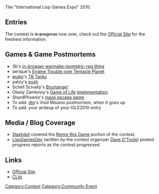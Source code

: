 The "International Lisp Games Expo" 2010.

== Entries ==

The contest is <s>in progress</s> now over, check out the [http://www.cliki.net/InternationalLispGameExpo2010 Official Site] for the freshest information.

== Games & Game Postmortems ==

* 3b's [http://3bb.cc/blog/2010/07/08/igle%202010%20postmortem/ in-browser wannabe-isometric-rpg thing]
* aerique's [http://aerique.blogspot.com/2010/08/ilge-2010-post-mortem-engine-troubles.html Engine Trouble over Tentacle Planet]
* [[User:wubo|wubo]]'s [http://common-lisp.net/pipermail/lisp-game-dev/2010-August/000099.html TB Tanks]
* patzy's [http://github.com/patzy/push/blob/master/postmortem.org push]
* Schell Scivally's [http://efnx.com/bourtange-postmortem/ Bourtange!]
* Olexiy Zamkoviy's [http://en.wikipedia.org/wiki/Conway%27s_Game_of_Life Game of Life] [http://olexiy.info/article/7 implementation]
* ShardPhoenix's [http://github.com/ShardPhoenix/SAGame#readme maze escape game]
* To add: [[User:Dto1138|dto]]'s Void Mission postmortem, when it goes up
* To add: your writeup of your IGLE2010 entry

== Media / Blog Coverage ==

* [http://www.slashdot.org Slashdot] covered the [http://games.slashdot.org/story/10/07/18/227243/Remix-This-Game-mdash-a-Free-Software-Experiment?art_pos=1 Remix this Game] portion of the contest.
* [http://lispgamesdev.blogspot.com/ LispGamesDev] (written by the contest organizer [[User:Dto1138|Dave O'Toole]]) posted progress reports as the contest progressed.

== Links ==

* [http://www.cliki.net/InternationalLispGameExpo2010 Official Site]
* [http://www.cliki.net/Gentoo/InternationalLispGameExpo2010 CLiki]

[[Category:Contest]]
[[Category:Community Event]]